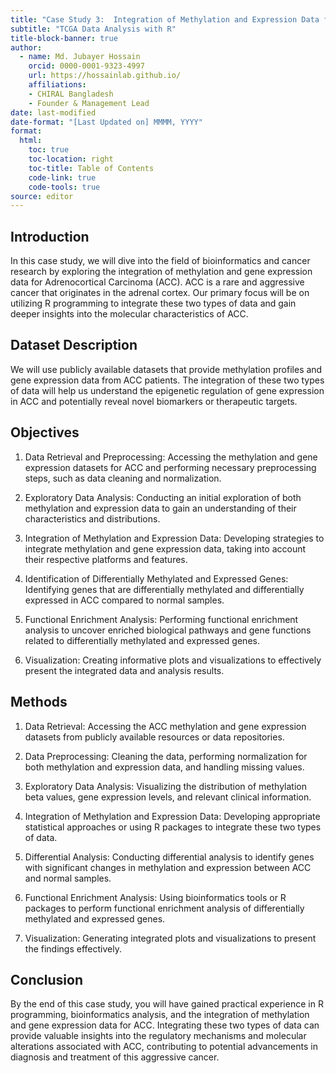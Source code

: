 ---
title: "Case Study 3:  Integration of Methylation and Expression Data for Adrenocortical Carcinoma (ACC)"
subtitle: "TCGA Data Analysis with R"
title-block-banner: true
author:
  - name: Md. Jubayer Hossain
    orcid: 0000-0001-9323-4997
    url: https://hossainlab.github.io/
    affiliations: 
    - CHIRAL Bangladesh
    - Founder & Management Lead 
date: last-modified
date-format: "[Last Updated on] MMMM, YYYY"
format: 
  html:
    toc: true  
    toc-location: right
    toc-title: Table of Contents
    code-link: true
    code-tools: true 
source: editor 
---

## Introduction
In this case study, we will dive into the field of bioinformatics and cancer research by exploring the integration of methylation and gene expression data for Adrenocortical Carcinoma (ACC). ACC is a rare and aggressive cancer that originates in the adrenal cortex. Our primary focus will be on utilizing R programming to integrate these two types of data and gain deeper insights into the molecular characteristics of ACC.

## Dataset Description 
We will use publicly available datasets that provide methylation profiles and gene expression data from ACC patients. The integration of these two types of data will help us understand the epigenetic regulation of gene expression in ACC and potentially reveal novel biomarkers or therapeutic targets.

## Objectives
1. Data Retrieval and Preprocessing: Accessing the methylation and gene expression datasets for ACC and performing necessary preprocessing steps, such as data cleaning and normalization.

2. Exploratory Data Analysis: Conducting an initial exploration of both methylation and expression data to gain an understanding of their characteristics and distributions.

3. Integration of Methylation and Expression Data: Developing strategies to integrate methylation and gene expression data, taking into account their respective platforms and features.

4. Identification of Differentially Methylated and Expressed Genes: Identifying genes that are differentially methylated and differentially expressed in ACC compared to normal samples.

5. Functional Enrichment Analysis: Performing functional enrichment analysis to uncover enriched biological pathways and gene functions related to differentially methylated and expressed genes.

6. Visualization: Creating informative plots and visualizations to effectively present the integrated data and analysis results.

## Methods
1. Data Retrieval: Accessing the ACC methylation and gene expression datasets from publicly available resources or data repositories.

2. Data Preprocessing: Cleaning the data, performing normalization for both methylation and expression data, and handling missing values.

3. Exploratory Data Analysis: Visualizing the distribution of methylation beta values, gene expression levels, and relevant clinical information.

4. Integration of Methylation and Expression Data: Developing appropriate statistical approaches or using R packages to integrate these two types of data.

5. Differential Analysis: Conducting differential analysis to identify genes with significant changes in methylation and expression between ACC and normal samples.

6. Functional Enrichment Analysis: Using bioinformatics tools or R packages to perform functional enrichment analysis of differentially methylated and expressed genes.

7. Visualization: Generating integrated plots and visualizations to present the findings effectively.



## Conclusion
By the end of this case study, you will have gained practical experience in R programming, bioinformatics analysis, and the integration of methylation and gene expression data for ACC. Integrating these two types of data can provide valuable insights into the regulatory mechanisms and molecular alterations associated with ACC, contributing to potential advancements in diagnosis and treatment of this aggressive cancer.


